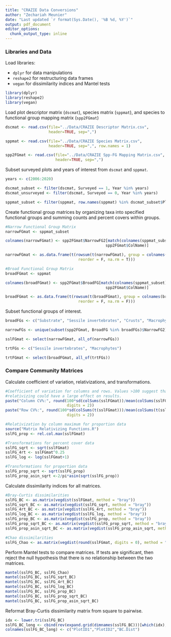 ```yaml
---
title: "CRAZIE Data Conversions"
author: "Zechariah Meunier"
date: "Last updated `r format(Sys.Date(), '%B %d, %Y')`"
output: pdf_document
editor_options: 
  chunk_output_type: inline
---
```

### Libraries and Data

Load libraries:  

* `dplyr` for data manipulations  
* `reshape2` for restructuring data frames  
* `vegan` for dissimilarity indices and Mantel tests
```r
library(dplyr)
library(reshape2)
library(vegan)
```

Load plot descriptor matrix (`dscmat`), species matrix (`sppmat`), and species to functional group mapping matrix (`spp2FGmat`)
```r
dscmat <- read.csv(file="../Data/CRAZIE Descriptor Matrix.csv",
                   header=TRUE, sep=",")

sppmat <- read.csv(file="../Data/CRAZIE Species Matrix.csv",
                   header=TRUE, sep=",", row.names = 1)

spp2FGmat <- read.csv(file="../Data/CRAZIE Spp-FG Mapping Matrix.csv",
                      header=TRUE, sep=",")
```

Subset surveyed plots and years of interest from `dscmat` and `sppmat`.
```r
years <- c(2006:2020)

dscmat_subset <- filter(dscmat, Surveyed == 1, Year %in% years)
dscmat_unsurveyed <- filter(dscmat, Surveyed == 0, Year %in% years)

sppmat_subset <- filter(sppmat, row.names(sppmat) %in% dscmat_subset$PlotID)
```

Create functional group matrices by organizing taxa into specified functional groups and summing counts and percent covers within groups.
```r
#Narrow Functional Group Matrix
narrowFGmat <- sppmat_subset

colnames(narrowFGmat) <- spp2FGmat$NarrowFG2[match(colnames(sppmat_subset),
                                            spp2FGmat$ColName)]

narrowFGmat <- as.data.frame(t(rowsum(t(narrowFGmat), group = colnames(narrowFGmat),
                                reorder = F, na.rm = T)))

#Broad Functional Group Matrix
broadFGmat <- sppmat

colnames(broadFGmat) <- spp2FGmat$BroadFG[match(colnames(sppmat_subset),
                                            spp2FGmat$ColName)]

broadFGmat <- as.data.frame(t(rowsum(t(broadFGmat), group = colnames(broadFGmat),
                                reorder = F, na.rm = F)))
```

Subset functional groups of interest.
```r
broadFGs <- c("Substrate", "Sessile invertebrates", "Crusts", "Macrophytes")

narrowFGs <- unique(subset(spp2FGmat, BroadFG %in% broadFGs)$NarrowFG2)

sslFGmat <- select(narrowFGmat, all_of(narrowFGs))

trtFGs <- c("Sessile invertebrates", "Macrophytes")

trtFGmat <- select(broadFGmat, all_of(trtFGs))
```

### Compare Community Matrices 

Calculate coefficient of variation, relativizations, and transformations.
```r
#Coefficient of variation for columns and rows. Values >100 suggest that 
#relativizing could have a large effect on results.
paste("Column CV%:", round(100*sd(colSums(sslFGmat))/mean(colSums(sslFGmat)),
                           digits = 2))
paste("Row CV%:", round(100*sd(colSums(t(sslFGmat)))/mean(colSums(t(sslFGmat))),
                           digits = 2))

#Relativization by column maximum for proportion data
source("Matrix Relativizing Functions.R")
sslFG_prop <- rel.col.max(sslFGmat)

#Transformations for percent cover data
sslFG_sqrt <- sqrt(sslFGmat)
sslFG_4rt <- sslFGmat^0.25
sslFG_log <- log(sslFGmat+1)

#Transformations for proportion data
sslFG_prop_sqrt <- sqrt(sslFG_prop)
sslFG_prop_asin_sqrt <-2/pi*asin(sqrt(sslFG_prop))
```

Calculate dissimilarity indices for all matrices.
```r
#Bray-Curtis dissimilarities
sslFG_BC <- as.matrix(vegdist(sslFGmat, method = "bray"))
sslFG_sqrt_BC <- as.matrix(vegdist(sslFG_sqrt, method = "bray"))
sslFG_4rt_BC <- as.matrix(vegdist(sslFG_4rt, method = "bray"))
sslFG_log_BC <- as.matrix(vegdist(sslFG_log, method = "bray"))
sslFG_prop_BC <- as.matrix(vegdist(sslFG_prop, method = "bray"))
sslFG_prop_sqrt_BC <- as.matrix(vegdist(sslFG_prop_sqrt, method = "bray"))
sslFG_prop_asin_sqrt_BC <- as.matrix(vegdist(sslFG_prop_asin_sqrt, method = "bray"))

#Chao dissimilarities
sslFG_Chao <- as.matrix(vegdist(round(sslFGmat, digits = 0), method = "chao"))
```

Perform Mantel tests to compare matrices. If tests are significant, then reject the null hypothesis that there is no relationship between the two matrices.
```r
mantel(sslFG_BC, sslFG_Chao)
mantel(sslFG_BC, sslFG_sqrt_BC)
mantel(sslFG_BC, sslFG_4rt_BC)
mantel(sslFG_BC, sslFG_log_BC)
mantel(sslFG_BC, sslFG_prop_BC)
mantel(sslFG_BC, sslFG_prop_sqrt_BC)
mantel(sslFG_BC, sslFG_prop_asin_sqrt_BC)
```

Reformat Bray-Curtis dissimilarity matrix from square to pairwise.
```r
idx <- lower.tri(sslFG_BC)
sslFG_BC_long <- cbind(rev(expand.grid(dimnames(sslFG_BC)))[which(idx),], val = sslFG_BC[idx])
colnames(sslFG_BC_long) <- c("PlotID1","PlotID2","BC.Dist")
```

